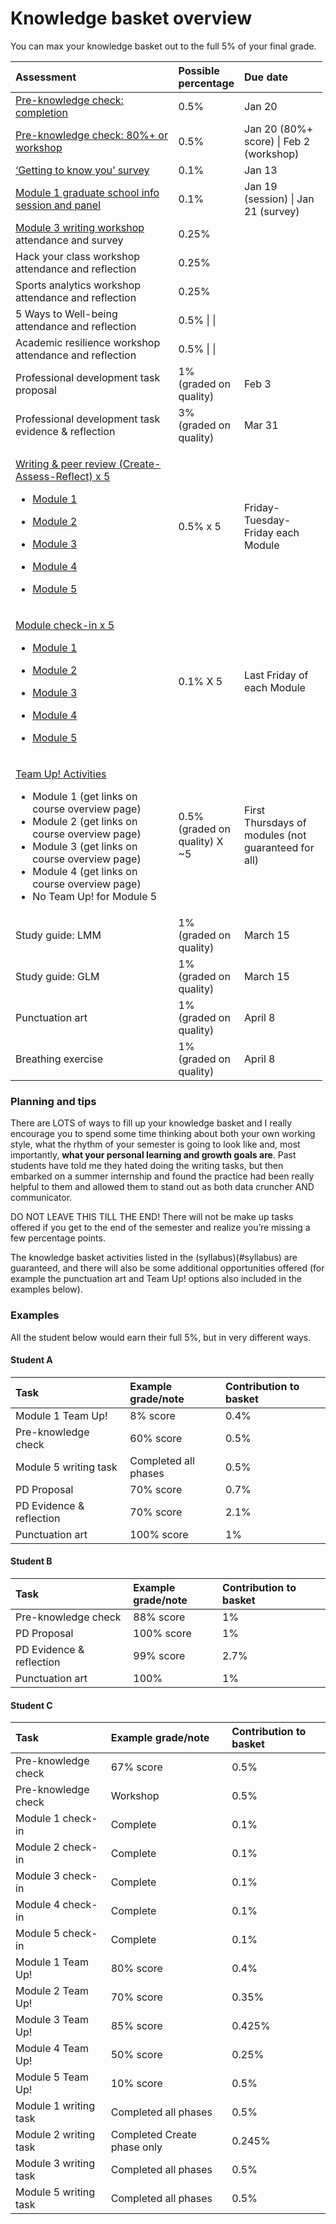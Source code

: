 # Knowledge basket overview

You can max your knowledge basket out to the full 5% of your final grade.

+--------------------------------------------------------------------------------------------------------+--------------------------------+-----------------------------------------------------+
| Assessment                                                                                             | Possible percentage            | Due date                                            |
+:=======================================================================================================+:===============================+:====================================================+
| [Pre-knowledge check: completion](https://q.utoronto.ca/courses/253305/quizzes/235900)                 | 0.5%                           | Jan 20                                              |
+--------------------------------------------------------------------------------------------------------+--------------------------------+-----------------------------------------------------+
| [Pre-knowledge check: 80%+ or workshop](https://q.utoronto.ca/courses/253305/assignments/781204)       | 0.5%                           | Jan 20 (80%+ score) \| Feb 2 (workshop)             |
+--------------------------------------------------------------------------------------------------------+--------------------------------+-----------------------------------------------------+
| ['Getting to know you' survey](https://q.utoronto.ca/courses/253305/quizzes/235067)                    | 0.1%                           | Jan 13                                              |
+--------------------------------------------------------------------------------------------------------+--------------------------------+-----------------------------------------------------+
| [Module 1 graduate school info session and panel](https://q.utoronto.ca/courses/253305/quizzes/239864) | 0.1%                           | Jan 19 (session) \| Jan 21 (survey)                 |
+--------------------------------------------------------------------------------------------------------+--------------------------------+-----------------------------------------------------+
| [Module 3 writing workshop](https://q.utoronto.ca/courses/253305/quizzes/245911) attendance and survey | 0.25%                          |                                                     |
+--------------------------------------------------------------------------------------------------------+--------------------------------+-----------------------------------------------------+
| Hack your class workshop attendance and reflection                                                     | 0.25%                          |                                                     |
+--------------------------------------------------------------------------------------------------------+--------------------------------+-----------------------------------------------------+
| Sports analytics workshop attendance and reflection                                                    | 0.25%                          |                                                     |
+--------------------------------------------------------------------------------------------------------+--------------------------------+-----------------------------------------------------+
| 5 Ways to Well-being attendance and reflection                                                         | 0.5%                          |                                                     |
+--------------------------------------------------------------------------------------------------------+--------------------------------+-----------------------------------------------------+
| Academic resilience workshop attendance and reflection                                                 | 0.5%                          |                                                     |
+--------------------------------------------------------------------------------------------------------+--------------------------------+-----------------------------------------------------+
| Professional development task proposal                                                                 | 1% (graded on quality)         | Feb 3                                               |
+--------------------------------------------------------------------------------------------------------+--------------------------------+-----------------------------------------------------+
| Professional development task evidence & reflection                                                    | 3% (graded on quality)         | Mar 31                                              |
+--------------------------------------------------------------------------------------------------------+--------------------------------+-----------------------------------------------------+
| [Writing & peer review (Create-Assess-Reflect) x 5](#knowledge-basket-writing-and-peer-feedback)       | 0.5% x 5                       | Friday-Tuesday-Friday each Module                   |
|                                                                                                        |                                |                                                     |
| -   [Module 1](https://q.utoronto.ca/courses/253305/assignments/781343)                                |                                |                                                     |
|                                                                                                        |                                |                                                     |
| -   [Module 2](https://q.utoronto.ca/courses/253305/assignments/782393)                                |                                |                                                     |
|                                                                                                        |                                |                                                     |
| -   [Module 3](https://q.utoronto.ca/courses/253305/assignments/782398)                                |                                |                                                     |
|                                                                                                        |                                |                                                     |
| -   [Module 4](https://q.utoronto.ca/courses/253305/assignments/782399)                                |                                |                                                     |
|                                                                                                        |                                |                                                     |
| -   [Module 5](https://q.utoronto.ca/courses/253305/assignments/782400)                                |                                |                                                     |
+--------------------------------------------------------------------------------------------------------+--------------------------------+-----------------------------------------------------+
| [Module check-in x 5](#module-check-ins)                                                               | 0.1% X 5                       | Last Friday of each Module                          |
|                                                                                                        |                                |                                                     |
| -   [Module 1](https://q.utoronto.ca/courses/253305/quizzes/236273)                                    |                                |                                                     |
|                                                                                                        |                                |                                                     |
| -   [Module 2](https://q.utoronto.ca/courses/253305/quizzes/236279)                                    |                                |                                                     |
|                                                                                                        |                                |                                                     |
| -   [Module 3](https://q.utoronto.ca/courses/253305/quizzes/236280)                                    |                                |                                                     |
|                                                                                                        |                                |                                                     |
| -   [Module 4](https://q.utoronto.ca/courses/253305/quizzes/249361)                                    |                                |                                                     |
|                                                                                                        |                                |                                                     |
| -   [Module 5](https://q.utoronto.ca/courses/253305/quizzes/251598)                                    |                                |                                                     |
+--------------------------------------------------------------------------------------------------------+--------------------------------+-----------------------------------------------------+
| [Team Up! Activities](#team-up-activities)                                                             | 0.5% (graded on quality) X \~5 | First Thursdays of modules (not guaranteed for all) |
|                                                                                                        |                                |                                                     |
| -   Module 1 (get links on course overview page)                                                       |                                |                                                     |
| -   Module 2 (get links on course overview page)                                                       |                                |                                                     |
| -   Module 3 (get links on course overview page)                                                       |                                |                                                     |
| -   Module 4 (get links on course overview page)                                                       |                                |                                                     |
| -   No Team Up! for Module 5                                                                           |                                |                                                     |
+--------------------------------------------------------------------------------------------------------+--------------------------------+-----------------------------------------------------+
| Study guide: LMM                                                                                       | 1% (graded on quality)         | March 15                                            |
+--------------------------------------------------------------------------------------------------------+--------------------------------+-----------------------------------------------------+
| Study guide: GLM                                                                                       | 1% (graded on quality)         | March 15                                            |
+--------------------------------------------------------------------------------------------------------+--------------------------------+-----------------------------------------------------+
| Punctuation art                                                                                        | 1% (graded on quality)         | April 8                                             |
+--------------------------------------------------------------------------------------------------------+--------------------------------+-----------------------------------------------------+
| Breathing exercise                                                                                     | 1% (graded on quality)         | April 8                                             |
+--------------------------------------------------------------------------------------------------------+--------------------------------+-----------------------------------------------------+

### Planning and tips

There are LOTS of ways to fill up your knowledge basket and I really encourage you to spend some time thinking about both your own working style, what the rhythm of your semester is going to look like and, most importantly, **what your personal learning and growth goals are**. Past students have told me they hated doing the writing tasks, but then embarked on a summer internship and found the practice had been really helpful to them and allowed them to stand out as both data cruncher AND communicator.

DO NOT LEAVE THIS TILL THE END! There will not be make up tasks offered if you get to the end of the semester and realize you're missing a few percentage points.

The knowledge basket activities listed in the (syllabus)(\#syllabus) are guaranteed, and there will also be some additional opportunities offered (for example the punctuation art and Team Up! options also included in the examples below).

### Examples

All the student below would earn their full 5%, but in very different ways.

#### Student A

| Task                     | Example grade/note   | Contribution to basket |
|:-------------------------|:---------------------|:-----------------------|
| Module 1 Team Up!        | 8% score             | 0.4%                   |
| Pre-knowledge check      | 60% score            | 0.5%                   |
| Module 5 writing task    | Completed all phases | 0.5%                   |
| PD Proposal              | 70% score            | 0.7%                   |
| PD Evidence & reflection | 70% score            | 2.1%                   |
| Punctuation art          | 100% score           | 1%                     |

#### Student B

| Task                     | Example grade/note | Contribution to basket |
|:-------------------------|:-------------------|:-----------------------|
| Pre-knowledge check      | 88% score          | 1%                     |
| PD Proposal              | 100% score         | 1%                     |
| PD Evidence & reflection | 99% score          | 2.7%                   |
| Punctuation art          | 100%               | 1%                     |

#### Student C

| Task                  | Example grade/note          | Contribution to basket |
|:----------------------|:----------------------------|:-----------------------|
| Pre-knowledge check   | 67% score                   | 0.5%                   |
| Pre-knowledge check   | Workshop                    | 0.5%                   |
| Module 1 check-in     | Complete                    | 0.1%                   |
| Module 2 check-in     | Complete                    | 0.1%                   |
| Module 3 check-in     | Complete                    | 0.1%                   |
| Module 4 check-in     | Complete                    | 0.1%                   |
| Module 5 check-in     | Complete                    | 0.1%                   |
| Module 1 Team Up!     | 80% score                   | 0.4%                   |
| Module 2 Team Up!     | 70% score                   | 0.35%                  |
| Module 3 Team Up!     | 85% score                   | 0.425%                 |
| Module 4 Team Up!     | 50% score                   | 0.25%                  |
| Module 5 Team Up!     | 10% score                   | 0.5%                   |
| Module 1 writing task | Completed all phases        | 0.5%                   |
| Module 2 writing task | Completed Create phase only | 0.245%                 |
| Module 3 writing task | Completed all phases        | 0.5%                   |
| Module 5 writing task | Completed all phases        | 0.5%                   |
